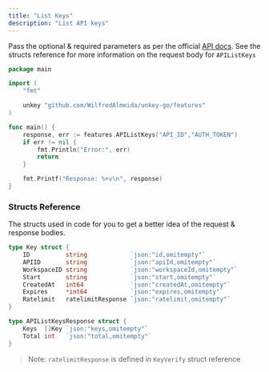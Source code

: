 ```yaml
---
title: "List Keys"
description: "List API keys"
---
```


Pass the optional & required parameters as per the official [API docs](https://docs.unkey.dev/api-reference/apis/list-keys). See the structs reference for more information on the request body for `APIListKeys`

```go
package main

import (
	"fmt"

	unkey "github.com/WilfredAlmeida/unkey-go/features"
)

func main() {
	response, err := features.APIListKeys("API_ID","AUTH_TOKEN")
	if err != nil {
		fmt.Println("Error:", err)
		return
	}

	fmt.Printf("Response: %+v\n", response)
}
```

### Structs Reference
The structs used in code for you to get a better idea of the request & response bodies.

```go
type Key struct {
	ID          string            `json:"id,omitempty"`
	APIID       string            `json:"apiId,omitempty"`
	WorkspaceID string            `json:"workspaceId,omitempty"`
	Start       string            `json:"start,omitempty"`
	CreatedAt   int64             `json:"createdAt,omitempty"`
	Expires     *int64            `json:"expires,omitempty"`
	Ratelimit   ratelimitResponse `json:"ratelimit,omitempty"`
}

type APIListKeysResponse struct {
	Keys  []Key `json:"keys,omitempty"`
	Total int   `json:"total,omitempty"`
}
```
> Note: `ratelimitResponse` is defined in `KeyVerify` struct reference